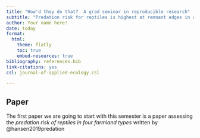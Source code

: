 ```yaml
---
title: "How'd they do that?  A grad seminar in reproducible research"
subtitle: "Predation risk for reptiles is highest at remnant edges in agricultural landscapes"
author: Your name here!
date: today
format:
  html:
    theme: flatly
    toc: true
    embed-resources: true
bibliography: references.bib
link-citations: yes
csl: journal-of-applied-ecology.csl

---
```


## Paper

The first paper we are going to start with this semester is a paper assessing the *predation risk of reptiles in four farmland types* written by @hansen2019predation
